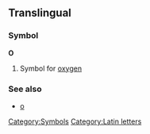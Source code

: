 ==Translingual==
===Symbol===
'''O'''
#{{chemistry}} Symbol for [[oxygen]]
===See also===
*[[o]]
[[Category:Symbols]]
[[Category:Latin letters]]